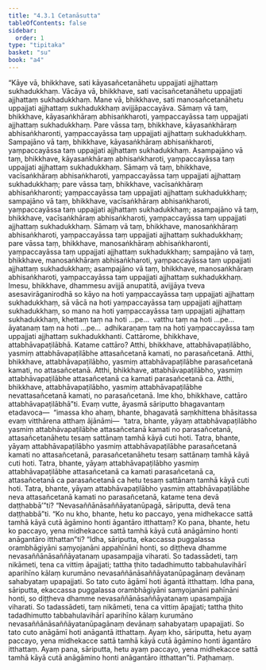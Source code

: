 ```yaml
---
title: "4.3.1 Cetanāsutta"
tableOfContents: false
sidebar:
  order: 1
type: "tipitaka"
basket: "su"
book: "a4"
---
```



<DynamicBreadcrumb />

<Division number="171" book="a4" bookNo="15" page="476">

<Paragraph number="1011" book="a4">
“Kāye vā, bhikkhave, sati kāyasañcetanāhetu uppajjati ajjhattaṃ sukhadukkhaṃ. Vācāya vā, bhikkhave, sati vacīsañcetanāhetu uppajjati ajjhattaṃ sukhadukkhaṃ. Mane vā, bhikkhave, sati manosañcetanāhetu uppajjati ajjhattaṃ sukhadukkhaṃ avijjāpaccayāva.
</Paragraph>

<Paragraph number="1012" book="a4">
Sāmaṃ vā taṃ, bhikkhave, kāyasaṅkhāraṃ abhisaṅkharoti, yaṃpaccayāssa taṃ uppajjati ajjhattaṃ sukhadukkhaṃ. Pare vāssa taṃ, bhikkhave, kāyasaṅkhāraṃ abhisaṅkharonti, yaṃpaccayāssa taṃ uppajjati ajjhattaṃ sukhadukkhaṃ. Sampajāno vā taṃ, bhikkhave, kāyasaṅkhāraṃ abhisaṅkharoti, yaṃpaccayāssa taṃ uppajjati ajjhattaṃ sukhadukkhaṃ. Asampajāno vā taṃ, bhikkhave, kāyasaṅkhāraṃ abhisaṅkharoti, yaṃpaccayāssa taṃ uppajjati ajjhattaṃ sukhadukkhaṃ.
</Paragraph>

<Paragraph number="1013" book="a4">
Sāmaṃ vā taṃ, bhikkhave, vacīsaṅkhāraṃ abhisaṅkharoti, yaṃpaccayāssa taṃ uppajjati ajjhattaṃ sukhadukkhaṃ; pare vāssa taṃ, bhikkhave, vacīsaṅkhāraṃ abhisaṅkharonti; yaṃpaccayāssa taṃ uppajjati ajjhattaṃ sukhadukkhaṃ; sampajāno vā taṃ, bhikkhave, vacīsaṅkhāraṃ abhisaṅkharoti, yaṃpaccayāssa taṃ uppajjati ajjhattaṃ sukhadukkhaṃ; asampajāno vā taṃ, bhikkhave, vacīsaṅkhāraṃ abhisaṅkharoti, yaṃpaccayāssa taṃ uppajjati ajjhattaṃ sukhadukkhaṃ.
</Paragraph>

<Paragraph number="1014" book="a4">
Sāmaṃ vā taṃ, bhikkhave, manosaṅkhāraṃ abhisaṅkharoti, yaṃpaccayāssa taṃ uppajjati ajjhattaṃ sukhadukkhaṃ; pare vāssa taṃ, bhikkhave, manosaṅkhāraṃ abhisaṅkharonti, yaṃpaccayāssa taṃ uppajjati ajjhattaṃ sukhadukkhaṃ; sampajāno vā taṃ, bhikkhave, manosaṅkhāraṃ abhisaṅkharoti, yaṃpaccayāssa taṃ uppajjati ajjhattaṃ sukhadukkhaṃ; asampajāno vā taṃ, bhikkhave, manosaṅkhāraṃ abhisaṅkharoti, yaṃpaccayāssa taṃ uppajjati ajjhattaṃ sukhadukkhaṃ.
</Paragraph>

<Paragraph number="1015" book="a4">
Imesu, bhikkhave, dhammesu avijjā anupatitā, avijjāya tveva asesavirāganirodhā so kāyo na hoti yaṃpaccayāssa taṃ uppajjati ajjhattaṃ sukhadukkhaṃ, sā vācā na hoti yaṃpaccayāssa taṃ uppajjati ajjhattaṃ sukhadukkhaṃ, so mano na hoti yaṃpaccayāssa taṃ uppajjati ajjhattaṃ sukhadukkhaṃ, khettaṃ taṃ na hoti …pe…  vatthu taṃ na hoti …pe…  āyatanaṃ taṃ na hoti …pe…  adhikaraṇaṃ taṃ na hoti yaṃpaccayāssa taṃ uppajjati ajjhattaṃ sukhadukkhanti.
</Paragraph>

<Paragraph number="1016" book="a4">
Cattārome, bhikkhave, attabhāvapaṭilābhā. Katame cattāro? Atthi, bhikkhave, attabhāvapaṭilābho, yasmiṃ attabhāvapaṭilābhe attasañcetanā kamati, no parasañcetanā. Atthi, bhikkhave, attabhāvapaṭilābho, yasmiṃ attabhāvapaṭilābhe parasañcetanā kamati, no attasañcetanā. Atthi, bhikkhave, attabhāvapaṭilābho, yasmiṃ attabhāvapaṭilābhe attasañcetanā ca kamati parasañcetanā ca. Atthi, bhikkhave, attabhāvapaṭilābho, yasmiṃ attabhāvapaṭilābhe nevattasañcetanā kamati, no parasañcetanā. Ime kho, bhikkhave, cattāro attabhāvapaṭilābhā”ti.
</Paragraph>

<Paragraph number="1017" book="a4">
Evaṃ vutte, āyasmā sāriputto bhagavantaṃ etadavoca—  “imassa kho ahaṃ, bhante, bhagavatā saṃkhittena bhāsitassa evaṃ vitthārena atthaṃ ājānāmi—  ‘tatra, bhante, yāyaṃ attabhāvapaṭilābho yasmiṃ attabhāvapaṭilābhe attasañcetanā kamati no parasañcetanā, attasañcetanāhetu tesaṃ sattānaṃ tamhā kāyā cuti hoti. Tatra, bhante, yāyaṃ attabhāvapaṭilābho yasmiṃ attabhāvapaṭilābhe parasañcetanā kamati no attasañcetanā, parasañcetanāhetu tesaṃ sattānaṃ tamhā kāyā cuti hoti. Tatra, bhante, yāyaṃ attabhāvapaṭilābho yasmiṃ attabhāvapaṭilābhe attasañcetanā ca kamati parasañcetanā ca, attasañcetanā ca parasañcetanā ca hetu tesaṃ sattānaṃ tamhā kāyā cuti hoti. Tatra, bhante, yāyaṃ attabhāvapaṭilābho yasmiṃ attabhāvapaṭilābhe neva attasañcetanā kamati no parasañcetanā, katame tena devā daṭṭhabbā’”ti? “Nevasaññānāsaññāyatanūpagā, sāriputta, devā tena daṭṭhabbā”ti.
</Paragraph>

<Paragraph number="1018" book="a4">
“Ko nu kho, bhante, hetu ko paccayo, yena midhekacce sattā tamhā kāyā cutā āgāmino honti āgantāro itthattaṃ? Ko pana, bhante, hetu ko paccayo, yena midhekacce sattā tamhā kāyā cutā anāgāmino honti anāgantāro itthattan”ti? “Idha, sāriputta, ekaccassa puggalassa orambhāgiyāni saṃyojanāni appahīnāni honti, so diṭṭheva dhamme nevasaññānāsaññāyatanaṃ upasampajja viharati. So tadassādeti, taṃ nikāmeti, tena ca vittiṃ āpajjati; tattha ṭhito tadadhimutto tabbahulavihārī aparihīno kālaṃ kurumāno nevasaññānāsaññāyatanūpagānaṃ devānaṃ sahabyataṃ upapajjati. So tato cuto āgāmī hoti āgantā itthattaṃ.
</Paragraph>

<Paragraph number="1019" book="a4">
Idha pana, sāriputta, ekaccassa puggalassa orambhāgiyāni saṃyojanāni pahīnāni honti, so diṭṭheva dhamme nevasaññānāsaññāyatanaṃ upasampajja viharati. So tadassādeti, taṃ nikāmeti, tena ca vittiṃ āpajjati; tattha ṭhito tadadhimutto tabbahulavihārī aparihīno kālaṃ kurumāno nevasaññānāsaññāyatanūpagānaṃ devānaṃ sahabyataṃ upapajjati. So tato cuto anāgāmī hoti anāgantā itthattaṃ.
</Paragraph>

<Paragraph number="1020" book="a4">
Ayaṃ kho, sāriputta, hetu ayaṃ paccayo, yena midhekacce sattā tamhā kāyā cutā āgāmino honti āgantāro itthattaṃ. Ayaṃ pana, sāriputta, hetu ayaṃ paccayo, yena midhekacce sattā tamhā kāyā cutā anāgāmino honti anāgantāro itthattan”ti.

</Paragraph>
</Division>

<Paragraph number="1021" type="center" book="a4">
Paṭhamaṃ.
</Paragraph>